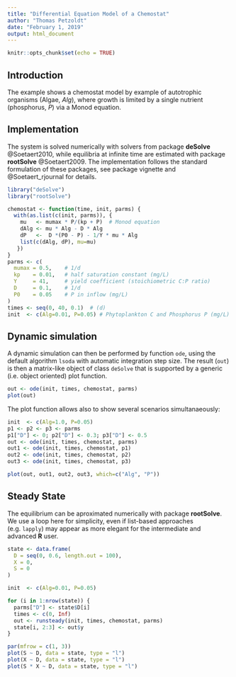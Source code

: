 ---
title: "Differential Equation Model of a Chemostat"
author: "Thomas Petzoldt"
date: "February 1, 2019"
output: html_document
---

```{r setup, include=FALSE}
knitr::opts_chunk$set(echo = TRUE)
```

## Introduction

The example shows a chemostat model by example of autotrophic organisms (Algae, $Alg$), where growth is limited by a single nutrient (phosphorus, $P$) via a Monod equation.

## Implementation

The system is solved numerically with solvers from package **deSolve** @Soetaert2010, while equilibria at infinite time are estimated with package **rootSolve** @Soetaert2009. The implementation follows the standard formulation of these packages, see package vignette and @Soetaert_rjournal for details.

```{r, chemostat}
library("deSolve")
library("rootSolve")

chemostat <- function(time, init, parms) {
  with(as.list(c(init, parms)), {
    mu   <- mumax * P/(kp + P)  # Monod equation
    dAlg <- mu * Alg - D * Alg
    dP   <-  D *(P0 - P) - 1/Y * mu * Alg
    list(c(dAlg, dP), mu=mu)
   })
}
parms <- c(
  mumax = 0.5,    # 1/d
  kp    = 0.01,   # half saturation constant (mg/L)
  Y     = 41,     # yield coefficient (stoichiometric C:P ratio)
  D     = 0.1,    # 1/d
  P0    = 0.05    # P in inflow (mg/L)
)
times <- seq(0, 40, 0.1)  # (d)
init  <- c(Alg=0.01, P=0.05) # Phytoplankton C and Phosphorus P (mg/L)
```

## Dynamic simulation

A dynamic simulation can then be performed by function `ode`, using the default algorithm `lsoda` with automatic integration step size. The result (`out`) is then a matrix-like object of class `deSolve` that is supported by a generic (i.e. object oriented) plot function.

```{r, single}
out <- ode(init, times, chemostat, parms)
plot(out)
```

The plot function allows also to show several scenarios simultanaeously:

```{r, multiple}
init  <- c(Alg=1.0, P=0.05)
p1 <- p2 <- p3 <- parms
p1["D"] <- 0; p2["D"] <- 0.3; p3["D"] <- 0.5
out <- ode(init, times, chemostat, parms)
out1 <- ode(init, times, chemostat, p1)
out2 <- ode(init, times, chemostat, p2)
out3 <- ode(init, times, chemostat, p3)

plot(out, out1, out2, out3, which=c("Alg", "P"))
```

## Steady State

The equilibrium can be aproximated numerically with package **rootSolve**. 
We use a loop here for simplicity, even if list-based approaches (e.g. `lapply`) 
may appear as more elegant for the intermediate and advanced **R** user.

```{r, steadystate}
state <- data.frame(
  D = seq(0, 0.6, length.out = 100),
  X = 0,
  S = 0
)

init  <- c(Alg=0.01, P=0.05) 

for (i in 1:nrow(state)) {
  parms["D"] <- state$D[i]
  times <- c(0, Inf)
  out <- runsteady(init, times, chemostat, parms)
  state[i, 2:3] <- out$y
}

par(mfrow = c(1, 3))
plot(S ~ D, data = state, type = "l")
plot(X ~ D, data = state, type = "l")
plot(S * X ~ D, data = state, type = "l")
```

